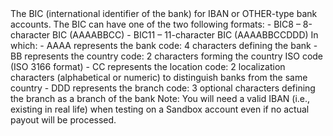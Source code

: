   
<ParamField body="BIC" type="string">     
The BIC (international identifier of the bank) for IBAN or OTHER-type bank accounts.  
The BIC can have one of the two following formats:  
- BIC8 – 8-character BIC (AAAABBCC)  
- BIC11 – 11-character BIC (AAAABBCCDDD)  
In which:  
- AAAA represents the bank code: 4 characters defining the bank  
- BB represents the country code: 2 characters forming the country ISO code (ISO 3166 format)  
- CC represents the location code: 2 localization characters (alphabetical or numeric) to distinguish banks from the same country  
- DDD represents the branch code: 3 optional characters defining the branch as a branch of the bank  
Note: You will need a valid IBAN (i.e., existing in real life) when testing on a Sandbox account even if no actual payout will be processed.  
</ParamField>